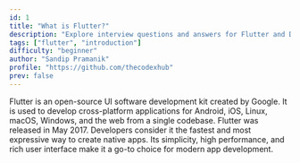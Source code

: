 ```yaml
---
id: 1
title: "What is Flutter?"
description: "Explore interview questions and answers for Flutter and Dart."
tags: ["flutter", "introduction"]
difficulty: "beginner"
author: "Sandip Pramanik"
profile: "https://github.com/thecodexhub"
prev: false
---
```


Flutter is an open-source UI software development kit created by Google. It is used to develop cross-platform applications for Android, iOS, Linux, macOS, Windows, and the web from a single codebase. Flutter was released in May 2017. Developers consider it the fastest and most expressive way to create native apps. Its simplicity, high performance, and rich user interface make it a go-to choice for modern app development.
